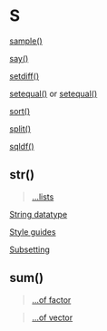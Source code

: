 # S {-}

[sample()](https://linkedin-learning.pxf.io/rweekly_random)

[say()](https://linkedin-learning.pxf.io/rweekly_cowsay)

[setdiff()](https://linkedin-learning.pxf.io/Rweekly_setsUnionInterDiff)

[setequal()](https://linkedin-learning.pxf.io/Rweekly_setsUnionInterDiff) or [setequal()](https://linkedin-learning.pxf.io/rweekly_equalIn)

[sort()](https://linkedin-learning.pxf.io/rweekly_sortmerge)

[split()](https://linkedin-learning.pxf.io/rweekly_split)

[sqldf()](https://linkedin-learning.pxf.io/rweekly_sqldf)

## str()

> [...lists](https://linkedin-learning.pxf.io/rweekly_lists)

[String datatype](https://linkedin-learning.pxf.io/rweekly_atomics)

[Style guides](https://linkedin-learning.pxf.io/rweekly_styleguides)

[Subsetting](https://linkedin-learning.pxf.io/rweekly_subset)

## sum()

> [...of factor](https://linkedin-learning.pxf.io/rweekly_factor)

> [...of vector](https://linkedin-learning.pxf.io/rwkly_vector)
